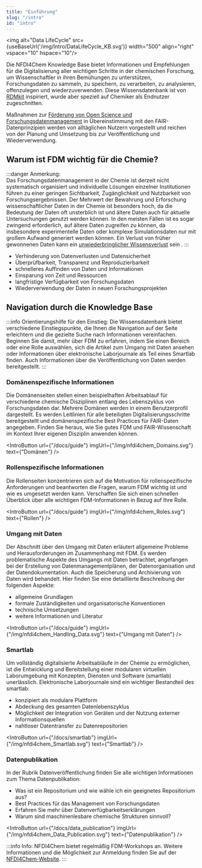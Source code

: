 ```yaml
---
title: "Einführung"
slug: "/intro"
id: "intro"
---
```




<img alt="Data LifeCycle" src={useBaseUrl('/img/Intro/DataLifeCycle_KB.svg')} width="500" align="right" vspace="10" hspace="10"/>

Die NFDI4Chem Knowledge Base bietet Informationen und Empfehlungen für die Digitalisierung aller wichtigen Schritte in der chemischen Forschung, um Wissenschaftler in ihren Bemühungen zu unterstützen, Forschungsdaten zu sammeln, zu speichern, zu verarbeiten, zu analysieren, offenzulegen und wiederzuverwenden. Diese Wissensdatenbank ist von [RDMkit](https://rdmkit.elixir-europe.org/index.html) inspiriert, wurde aber speziell auf Chemiker als Endnutzer zugeschnitten.

Maßnahmen zur [Förderung von Open Science und Forschungsdatenmanagement](https://riojournal.com/article/55852/) in Übereinstimmung mit den FAIR-Datenprinzipien werden von alltäglichen Nutzern vorgestellt und reichen von der Planung und Umsetzung bis zur Veröffentlichung und Wiederverwendung.


## Warum ist FDM wichtig für die Chemie?

:::danger Anmerkung:                                
Das Forschungsdatenmanagement in der Chemie ist derzeit nicht systematisch organisiert und individuelle Lösungen einzelner Institutionen führen zu einer geringen Sichtbarkeit, Zugänglichkeit und Nutzbarkeit von Forschungsergebnissen. Der Mehrwert der Bewahrung und Erforschung wissenschaftlicher Daten in der Chemie ist besonders hoch, da die Bedeutung der Daten oft unsterblich ist und ältere Daten auch für aktuelle Untersuchungen genutzt werden können. In den meisten Fällen ist es sogar zwingend erforderlich, auf ältere Daten zugreifen zu können, da insbesondere experimentelle Daten oder komplexe Simulationsdaten nur mit großem Aufwand generiert werden können. Ein Verlust von früher gewonnenen Daten kann ein [unwiederbringlicher Wissensverlust](https://riojournal.com/article/55852/) sein .
:::

- Verhinderung von Datenverlusten und Datensicherheit
- Überprüfbarkeit, Transparenz und Reproduzierbarkeit
- schnelleres Auffinden von Daten und Informationen
- Einsparung von Zeit und Ressourcen
- langfristige Verfügbarkeit von Forschungsdaten 
- Wiederverwendung der Daten in neuen Forschungsprojekten

## Navigation durch die Knowledge Base

:::info Orientierungshilfe für den Einstieg:
Die Wissensdatenbank bietet verschiedene Einstiegspunkte, die Ihnen die Navigation auf der Seite erleichtern und die gezielte Suche nach Informationen vereinfachen. Beginnen Sie damit, mehr über FDM zu erfahren, indem Sie einen Bereich oder eine Rolle auswählen, sich die Artikel zum Umgang mit Daten ansehen oder Informationen über elektronische Laborjournale als Teil eines Smartlab finden. Auch Informationen über die Veröffentlichung von Daten werden bereitgestellt.
:::

### Domänenspezifische Informationen

Die Domänenseiten stellen einen beispielhaften Arbeitsablauf für verschiedene chemische Disziplinen entlang des Lebenszyklus von Forschungsdaten dar. Mehrere Domänen werden in einem Benutzerprofil dargestellt. Es werden Leitlinien für alle beteiligten Digitalisierungsschritte bereitgestellt und domänenspezifische Best Practices für FAIR-Daten angegeben. Finden Sie heraus, wie Sie gutes FDM und FAIR-Wissenschaft im Kontext Ihrer eigenen Disziplin anwenden können.

<IntroButton url={"/docs/guide"} imgUrl={"/img/nfdi4chem_Domains.svg"} text={"Domänen"} />


### Rollenspezifische Informationen

Die Rollenseiten konzentrieren sich auf die Motivation für rollenspezifische Anforderungen und beantworten die Fragen, warum FDM wichtig ist und wie es umgesetzt werden kann. Verschaffen Sie sich einen schnellen Überblick über alle wichtigen FDM-Informationen in Bezug auf Ihre Rolle.


<IntroButton url={"/docs/guide"} imgUrl={"/img/nfdi4chem_Roles.svg"} text={"Rollen"} />


### Umgang mit Daten

Der Abschnitt über den Umgang mit Daten erläutert allgemeine Probleme und Herausforderungen im Zusammenhang mit FDM. Es werden problematische Aspekte des Umgangs mit Daten betrachtet, angefangen bei der Erstellung von Datenmanagementplänen, der Datenorganisation und der Datendokumentation. Auch die Speicherung und Archivierung von Daten wird behandelt. Hier finden Sie eine detaillierte Beschreibung der folgenden Aspekte:

- allgemeine Grundlagen
- formale Zuständigkeiten und organisatorische Konventionen
- technische Umsetzungen
- weitere Informationen und Literatur

<IntroButton url={"/docs/guide"} imgUrl={"/img/nfdi4chem_Handling_Data.svg"} text={"Umgang mit Daten"} />


### Smartlab

Um vollständig digitalisierte Arbeitsabläufe in der Chemie zu ermöglichen, ist die Entwicklung und Bereitstellung einer modularen virtuellen Laborumgebung mit Konzepten, Diensten und Software (smartlab) unerlässlich. Elektronische Laborjournale sind ein wichtiger Bestandteil des smartlab:

- konzipiert als modulare Plattform
- Abdeckung des gesamten Datenlebenszyklus
- Möglichkeit der Integration von Geräten und der Nutzung externer Informationsquellen 
- nahtloser Datentransfer zu Datenrepositorien

<IntroButton url={"/docs/smartlab"} imgUrl={"/img/nfdi4chem_Smartlab.svg"} text={"Smartlab"} />


### Datenpublikation

In der Rubrik Datenveröffentlichung finden Sie alle wichtigen Informationen zum Thema Datenpublikation:

- Was ist ein Repositorium und wie wähle ich ein geeignetes Repositorium aus?
- Best Practices für das Management von Forschungsdaten 
- Erfahren Sie mehr über Datenverfügbarkeitserklärungen
- Warum sind maschinenlesbare chemische Strukturen sinnvoll?

<IntroButton url={"/docs/data_publication"} imgUrl={"/img/nfdi4chem_Data_Publication.svg"} text={"Datenpublikation"} />


:::info Info: 
NFDI4Chem bietet regelmäßig FDM-Workshops an. Weitere Informationen und die Möglichkeit zur Anmeldung finden Sie auf der [NFDI4Chem-Website](https://www.nfdi4chem.de/index.php/event/workshop-fair-research-data-management-basics-for-chemists/).
:::
